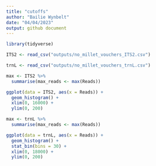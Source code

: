 ```yaml
---
title: "cutoffs"
author: "Bailie Wynbelt"
date: "04/04/2023"
output: github document
---
```


```r
library(tidyverse)
```

```r
ITS2 <- read_csv("outputs/no_millet_vouchers_ITS2.csv")

trnL <- read_csv("outputs/no_millet_vouchers_trnL.csv")
```

```r
max <- ITS2 %>% 
  summarise(max_reads <- max(Reads))
```

```r
ggplot(data = ITS2, aes(x = Reads)) +
  geom_histogram() +
  xlim(0, 16000) +
  ylim(0, 200)
```

```r
max <- trnL %>% 
  summarise(max_reads <- max(Reads))
```

```r
ggplot(data = trnL, aes(x = Reads)) +
  geom_histogram() +
  stat_bin(bins = 30) +
  xlim(0, 18000) +
  ylim(0, 200)
```